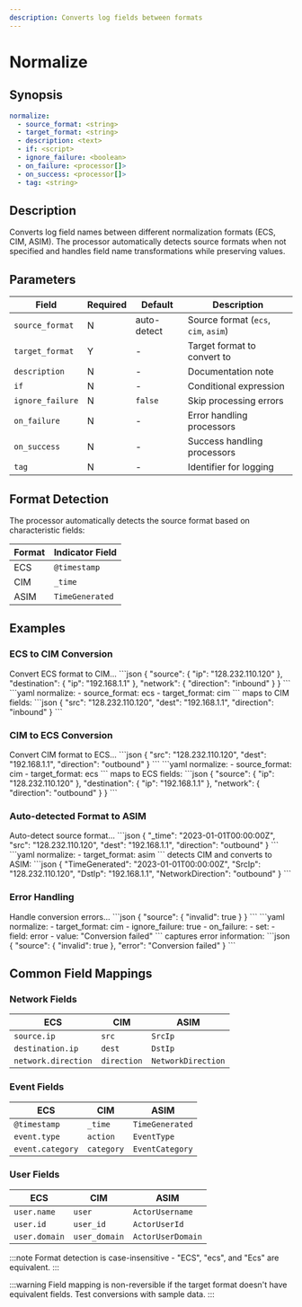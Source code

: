 ```yaml
---
description: Converts log fields between formats
---
```


# Normalize

## Synopsis

```yaml {3}
normalize:
  - source_format: <string>
  - target_format: <string>
  - description: <text>
  - if: <script>
  - ignore_failure: <boolean>
  - on_failure: <processor[]>
  - on_success: <processor[]>
  - tag: <string>
```

## Description

Converts log field names between different normalization formats (ECS, CIM, ASIM). The processor automatically detects source formats when not specified and handles field name transformations while preserving values.

## Parameters

|Field|Required|Default|Description|
|---|---|---|---|
|`source_format`|N|auto-detect|Source format (`ecs`, `cim`, `asim`)|
|`target_format`|Y|-|Target format to convert to|
|`description`|N|-|Documentation note|
|`if`|N|-|Conditional expression|
|`ignore_failure`|N|`false`|Skip processing errors|
|`on_failure`|N|-|Error handling processors|
|`on_success`|N|-|Success handling processors|
|`tag`|N|-|Identifier for logging|

## Format Detection

The processor automatically detects the source format based on characteristic fields:

|Format|Indicator Field|
|---|---|
|ECS|`@timestamp`|
|CIM|`_time`|
|ASIM|`TimeGenerated`|

## Examples

### ECS to CIM Conversion

<ExampleGrid>
  <CommentCol>
    Convert ECS format to CIM...
  </CommentCol>
  <CodeCol>
    ```json
    {
      "source": {
        "ip": "128.232.110.120"
      },
      "destination": {
        "ip": "192.168.1.1"
      },
      "network": {
        "direction": "inbound"
      }
    }
    ```
    ```yaml
    normalize:
      - source_format: ecs
      - target_format: cim
    ```
  </CodeCol>
  <CommentCol>
    maps to CIM fields:
  </CommentCol>
  <CodeCol>
    ```json
    {
      "src": "128.232.110.120",
      "dest": "192.168.1.1",
      "direction": "inbound"
    }
    ```
  </CodeCol>
</ExampleGrid>

### CIM to ECS Conversion

<ExampleGrid>
  <CommentCol>
    Convert CIM format to ECS...
  </CommentCol>
  <CodeCol>
    ```json
    {
      "src": "128.232.110.120",
      "dest": "192.168.1.1",
      "direction": "outbound"
    }
    ```
    ```yaml
    normalize:
      - source_format: cim
      - target_format: ecs
    ```
  </CodeCol>
  <CommentCol>
    maps to ECS fields:
  </CommentCol>
  <CodeCol>
    ```json
    {
      "source": {
        "ip": "128.232.110.120"
      },
      "destination": {
        "ip": "192.168.1.1"
      },
      "network": {
        "direction": "outbound"
      }
    }
    ```
  </CodeCol>
</ExampleGrid>

### Auto-detected Format to ASIM

<ExampleGrid>
  <CommentCol>
    Auto-detect source format...
  </CommentCol>
  <CodeCol>
    ```json
    {
      "_time": "2023-01-01T00:00:00Z",
      "src": "128.232.110.120",
      "dest": "192.168.1.1",
      "direction": "outbound"
    }
    ```
    ```yaml
    normalize:
      - target_format: asim
    ```
  </CodeCol>
  <CommentCol>
    detects CIM and converts to ASIM:
  </CommentCol>
  <CodeCol>
    ```json
    {
      "TimeGenerated": "2023-01-01T00:00:00Z",
      "SrcIp": "128.232.110.120",
      "DstIp": "192.168.1.1",
      "NetworkDirection": "outbound"
    }
    ```
  </CodeCol>
</ExampleGrid>

### Error Handling

<ExampleGrid>
  <CommentCol>
    Handle conversion errors...
  </CommentCol>
  <CodeCol>
    ```json
    {
      "source": {
        "invalid": true
      }
    }
    ```
    ```yaml
    normalize:
      - target_format: cim
      - ignore_failure: true
      - on_failure:
          - set:
              - field: error
              - value: "Conversion failed"
    ```
  </CodeCol>
  <CommentCol>
    captures error information:
  </CommentCol>
  <CodeCol>
    ```json
    {
      "source": {
        "invalid": true
      },
      "error": "Conversion failed"
    }
    ```
  </CodeCol>
</ExampleGrid>

## Common Field Mappings

### Network Fields

|ECS|CIM|ASIM|
|---|---|---|
|`source.ip`|`src`|`SrcIp`|
|`destination.ip`|`dest`|`DstIp`|
|`network.direction`|`direction`|`NetworkDirection`|

### Event Fields

|ECS|CIM|ASIM|
|---|---|---|
|`@timestamp`|`_time`|`TimeGenerated`|
|`event.type`|`action`|`EventType`|
|`event.category`|`category`|`EventCategory`|

### User Fields

|ECS|CIM|ASIM|
|---|---|---|
|`user.name`|`user`|`ActorUsername`|
|`user.id`|`user_id`|`ActorUserId`|
|`user.domain`|`user_domain`|`ActorUserDomain`|

:::note
Format detection is case-insensitive - "ECS", "ecs", and "Ecs" are equivalent.
:::

:::warning
Field mapping is non-reversible if the target format doesn't have equivalent fields. Test conversions with sample data.
:::